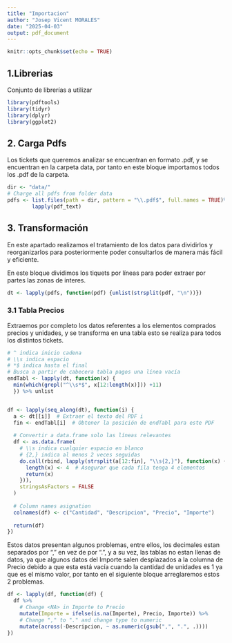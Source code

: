 ```yaml
---
title: "Importacion"
author: "Josep Vicent MORALES"
date: "2025-04-03"
output: pdf_document
---
```


```r
knitr::opts_chunk$set(echo = TRUE)
```

## 1.Librerias

Conjunto de librerías a utilizar

```r
library(pdftools)
library(tidyr)
library(dplyr)
library(ggplot2)
```

## 2. Carga Pdfs

Los tickets que queremos analizar se encuentran en formato .pdf, y se encuentran en la carpeta data, por tanto en este bloque importamos todos los .pdf de la carpeta.

```r
dir <- "data/"
# Charge all pdfs from folder data
pdfs <- list.files(path = dir, pattern = "\\.pdf$", full.names = TRUE)%>%
        lapply(pdf_text)
```

## 3. Transformación

En este apartado realizamos el tratamiento de los datos para dividirlos y reorganizarlos para posteriormente poder consultarlos de manera más fácil y eficiente.

En este bloque dividimos los tiquets por líneas para poder extraer por partes las zonas de interes.

```r
dt <- lapply(pdfs, function(pdf) {unlist(strsplit(pdf, "\n"))})
```

### 3.1 Tabla Precios

Extraemos por completo los datos referentes a los elementos comprados precios y unidades, y se transforma en una tabla esto se realiza para todos los distintos tickets.

```r

# ^ indica inicio cadena
# \\s indica espacio
# *$ indica hasta el final
# Busca a partir de cabecera tabla pagos una línea vacía 
endTabl <- lapply(dt, function(x) {
  min(which(grepl("^\\s*$", x[12:length(x)])) +11)
  }) %>% unlist


df <- lapply(seq_along(dt), function(i) {
  a <- dt[[i]]  # Extraer el texto del PDF i
  fin <- endTabl[i]  # Obtener la posición de endTabl para este PDF
  
  # Convertir a data.frame solo las líneas relevantes
  df <- as.data.frame(
    # \\s indica cualquier espacio en blanco
    # {2,} indica al menos 2 veces seguidas
    do.call(rbind, lapply(strsplit(a[12:fin], "\\s{2,}"), function(x) {
      length(x) <- 4  # Asegurar que cada fila tenga 4 elementos
      return(x)
    })), 
    stringsAsFactors = FALSE
  )
  
  # Column names asignation
  colnames(df) <- c("Cantidad", "Descripcion", "Precio", "Importe")
  
  return(df)
})

```

Estos datos presentan algunos problemas, entre ellos, los decimales estan separados por "," en vez de por ".", y a su vez, las tablas no estan llenas de datos, ya que algunos datos del Importe salen desplazados a la columna de Precio debido a que esta está vacía cuando la cantidad de unidades es 1 ya que es el mismo valor, por tanto en el siguiente bloque arreglaremos estos 2 problemas.

```r
df <- lapply(df, function(df) {
  df %>%
    # Change <NA> in Importe to Precio
    mutate(Importe = ifelse(is.na(Importe), Precio, Importe)) %>%
    # Change "," to "." and change type to numeric
    mutate(across(-Descripcion, ~ as.numeric(gsub(",", ".", .))))
}) 
```
